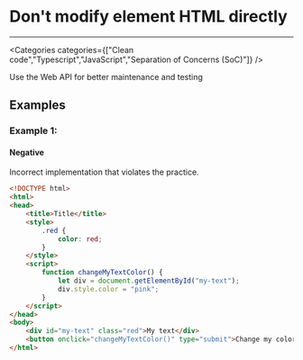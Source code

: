 

# Don't modify element HTML directly

<Severity severity={SeverityLevels.MEDIUM} />

---

<Categories categories={["Clean code","Typescript","JavaScript","Separation of Concerns (SoC)"]} />

Use the Web API for better maintenance and testing

## Examples

### Example 1:

<!-- #example -->

#### Negative

<!-- #example_negative_description -->
Incorrect implementation that violates the practice.

<!-- #example_negative_code -->
```html
<!DOCTYPE html>
<html>
<head>
    <title>Title</title>
    <style>
        .red {
            color: red;
        }
    </style>
    <script>
        function changeMyTextColor() {
            let div = document.getElementById("my-text");
            div.style.color = "pink";
        }
    </script>
</head>
<body>
    <div id="my-text" class="red">My text</div>
    <button onclick="changeMyTextColor()" type="submit">Change my color</button>
</html>
```